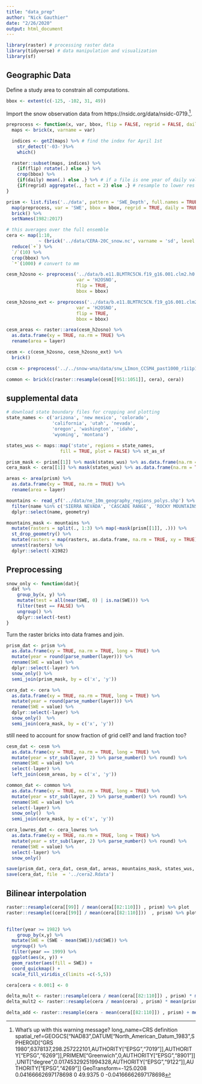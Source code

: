 ```yaml
---
title: "data_prep"
author: "Nick Gauthier"
date: "2/26/2020"
output: html_document
---
```



```r
library(raster) # processing raster data
library(tidyverse) # data manipulation and visualization
library(sf)
```

## Geographic Data

Define a study area to constrain all computations.
```r
bbox <- extent(c(-125, -102, 31, 49))
```

Import the snow observation data from https://nsidc.org/data/nsidc-0719.^[What's up with this warning message? long_name=CRS definition
spatial_ref=GEOGCS["NAD83",DATUM["North_American_Datum_1983",SPHEROID["GRS 1980",6378137,298.257222101,AUTHORITY["EPSG","7019"]],AUTHORITY["EPSG","6269"]],PRIMEM["Greenwich",0,AUTHORITY["EPSG","8901"]],UNIT["degree",0.01745329251994328,AUTHORITY["EPSG","9122"]],AUTHORITY["EPSG","4269"]]
GeoTransform=-125.0208 0.04166662697178698 0 49.9375 0 -0.04166662697178698]. 

```r
preprocess <- function(x, var, bbox, flip = FALSE, regrid = FALSE, daily = FALSE) {
  maps <- brick(x, varname = var)

  indices <- getZ(maps) %>% # find the index for April 1st
    str_detect('-03-')%>%
    which()

  raster::subset(maps, indices) %>%
    {if(flip) rotate(.) else .} %>%
    crop(bbox) %>%
    {if(daily) mean(.) else .} %>% # if a file is one year of daily values
    {if(regrid) aggregate(., fact = 2) else .} # resample to lower res to speed up analysis
}
```

```r
prism <- list.files('../data', pattern = 'SWE_Depth', full.names = TRUE) %>%
  map(preprocess, var = 'SWE', bbox = bbox, regrid = TRUE, daily = TRUE) %>%
  brick() %>%
  setNames(1982:2017)
```


```r
# this averages over the full ensemble
cera <- map(1:10,
            ~ (brick('../data/CERA-20C_snow.nc', varname = 'sd', level = .))) %>%
  reduce(`+`) %>%
  `/`(10) %>%
  crop(bbox) %>%
  `*`(1000) # convert to mm
```

```r
cesm_h2osno <- preprocess('../data/b.e11.BLMTRC5CN.f19_g16.001.clm2.h0.H2OSNO.085001-184912.nc',
                          var = 'H2OSNO',
                          flip = TRUE,
                          bbox = bbox)

cesm_h2osno_ext <- preprocess('../data/b.e11.BLMTRC5CN.f19_g16.001.clm2.h0.H2OSNO.185001-200512.nc',
                          var = 'H2OSNO',
                          flip = TRUE,
                          bbox = bbox)

cesm_areas <- raster::area(cesm_h2osno) %>%
  as.data.frame(xy = TRUE, na.rm = TRUE) %>%
  rename(area = layer)

cesm <- c(cesm_h2osno, cesm_h2osno_ext) %>%
  brick()
```


```r
ccsm <- preprocess('../../snow-wna/data/snw_LImon_CCSM4_past1000_r1i1p1_085001-185012.nc',
```

```r
common <- brick(c(raster::resample(cesm[[951:1051]], cera), cera))
```

## supplemental data
```r
# download state boundary files for cropping and plotting
state_names <- c('arizona', 'new mexico', 'colorado', 
                 'california', 'utah', 'nevada', 
                 'oregon', 'washington', 'idaho',
                 'wyoming', 'montana')

states_wus <- maps::map('state', regions = state_names, 
                    fill = TRUE, plot = FALSE) %>% st_as_sf

prism_mask <- prism[[1]] %>% mask(states_wus) %>% as.data.frame(na.rm = TRUE, xy = TRUE) %>% .[,1:2]
cera_mask <- cera[[1]] %>% mask(states_wus) %>% as.data.frame(na.rm = TRUE, xy = TRUE) %>% .[,1:2]

areas <- area(prism) %>%
  as.data.frame(xy = TRUE, na.rm = TRUE) %>%
  rename(area = layer)

mountains <- read_sf('../data/ne_10m_geography_regions_polys.shp') %>%
  filter(name %in% c('SIERRA NEVADA', 'CASCADE RANGE', 'ROCKY MOUNTAINS')) %>%
  dplyr::select(name, geometry)

mountains_mask <- mountains %>% 
  mutate(rasters = split(., 1:3) %>% map(~mask(prism[[1]], .))) %>%
  st_drop_geometry() %>%
  mutate(rasters = map(rasters, as.data.frame, na.rm = TRUE, xy = TRUE)) %>%
  unnest(rasters) %>%
  dplyr::select(-X1982)
```


## Preprocessing
```r
snow_only <- function(dat){
  dat %>%
    group_by(x, y) %>%
    mutate(test = all(near(SWE, 0) | is.na(SWE))) %>%
    filter(test == FALSE) %>%
    ungroup() %>%
    dplyr::select(-test)
}
```

Turn the raster bricks into data frames and join.
```r
prism_dat <- prism %>%
  as.data.frame(xy = TRUE, na.rm = TRUE, long = TRUE) %>%
  mutate(year = round(parse_number(layer))) %>%
  rename(SWE = value) %>%
  dplyr::select(-layer) %>%
  snow_only() %>%
  semi_join(prism_mask, by = c('x', 'y'))
```

```r
cera_dat <- cera %>%
  as.data.frame(xy = TRUE, na.rm = TRUE, long = TRUE) %>%
  mutate(year = round(parse_number(layer))) %>%
  rename(SWE = value) %>%
  dplyr::select(-layer) %>%
  snow_only()  %>%
  semi_join(cera_mask, by = c('x', 'y'))
```


still need to account for snow fraction of grid cell? and land fraction too?

```r
cesm_dat <- cesm %>%
  as.data.frame(xy = TRUE, na.rm = TRUE, long = TRUE) %>%
  mutate(year = str_sub(layer, 2) %>% parse_number() %>% round) %>%
  rename(SWE = value) %>%
  select(-layer) %>%
  left_join(cesm_areas, by = c('x', 'y'))
```

```r
common_dat <- common %>%
  as.data.frame(xy = TRUE, na.rm = TRUE, long = TRUE) %>%
  mutate(year = str_sub(layer, 2) %>% parse_number() %>% round) %>%
  rename(SWE = value) %>%
  select(-layer) %>%
  snow_only()  %>%
  semi_join(cera_mask, by = c('x', 'y'))
```

```r
cera_lowres_dat <- cera_lowres %>%
  as.data.frame(xy = TRUE, na.rm = TRUE, long = TRUE) %>%
  mutate(year = str_sub(layer, 2) %>% parse_number() %>% round) %>%
  rename(SWE = value) %>%
  select(-layer) %>%
  snow_only()

```


```r
save(prism_dat, cera_dat, cesm_dat, areas, mountains_mask, states_wus, file = '../data.Rdata')
save(cera_dat, file  = '../cera2.Rdata')
```

## Bilinear interpolation


```r
raster::resample(cera[[99]] / mean(cera[[82:110]]) , prism) %>% plot
raster::resample((cera[[99]] / mean(cera[[82:110]]))  , prism) %>% plot
  

filter(year >= 1982) %>%
    group_by(x,y) %>%
  mutate(SWE = (SWE - mean(SWE))/sd(SWE)) %>%
  ungroup() %>%
  filter(year == 1999) %>%
  ggplot(aes(x, y)) +
  geom_raster(aes(fill = SWE)) +
  coord_quickmap() +
  scale_fill_viridis_c(limits =c(-5,5))
```

```r
cera[cera < 0.001] <- 0

delta_mult <- raster::resample(cera / mean(cera[[82:110]]) , prism) * mean(prism)
delta_mult2 <- raster::resample(cera / mean(cera) , prism) * mean(prism)

delta_add <- raster::resample(cera - mean(cera[[82:110]]) , prism) + mean(prism)
```
